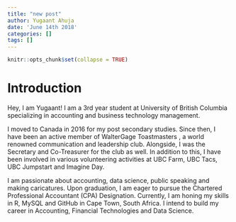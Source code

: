 ```yaml
---
title: "new post"
author: Yugaant Ahuja
date: 'June 14th 2018'
categories: []
tags: []
---
```

```r
knitr::opts_chunk$set(collapse = TRUE)
```

# Introduction

Hey, I am Yugaant! I am a 3rd year student at University of British Columbia specializing in accounting and business technology management.

I moved to Canada in 2016 for my post secondary studies. Since then, I have been an active member of WalterGage Toastmasters , a world renowned communication and leadership club. Alongside, I was the Secretary and Co-Treasurer for the club as well. In addition to this, I have been involved in various volunteering activities at UBC Farm, UBC Tacs, UBC Jumpstart and Imagine Day.

I am passionate about accounting, data science, public speaking and making caricatures. Upon graduation, I am eager to pursue the Chartered Professional Accountant (CPA) Designation. 
Currently, I am honing my skills in R, MySQL and GitHub in Cape Town, South Africa. I intend to build my career in Accounting, Financial Technologies and Data Science.



